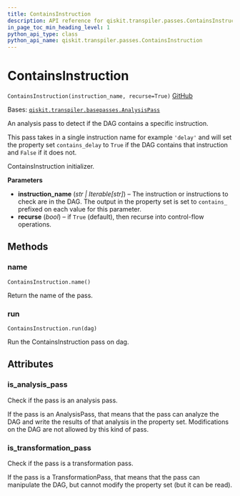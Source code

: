 ```yaml
---
title: ContainsInstruction
description: API reference for qiskit.transpiler.passes.ContainsInstruction
in_page_toc_min_heading_level: 1
python_api_type: class
python_api_name: qiskit.transpiler.passes.ContainsInstruction
---
```


# ContainsInstruction

<span id="qiskit.transpiler.passes.ContainsInstruction" />

`ContainsInstruction(instruction_name, recurse=True)` [GitHub](https://github.com/qiskit/qiskit/tree/stable/0.22/qiskit/transpiler/passes/utils/contains_instruction.py "view source code")

Bases: [`qiskit.transpiler.basepasses.AnalysisPass`](qiskit.transpiler.AnalysisPass "qiskit.transpiler.basepasses.AnalysisPass")

An analysis pass to detect if the DAG contains a specific instruction.

This pass takes in a single instruction name for example `'delay'` and will set the property set `contains_delay` to `True` if the DAG contains that instruction and `False` if it does not.

ContainsInstruction initializer.

**Parameters**

*   **instruction\_name** (*str | Iterable\[str]*) – The instruction or instructions to check are in the DAG. The output in the property set is set to `contains_` prefixed on each value for this parameter.
*   **recurse** (*bool*) – if `True` (default), then recurse into control-flow operations.

## Methods

### name

<span id="qiskit.transpiler.passes.ContainsInstruction.name" />

`ContainsInstruction.name()`

Return the name of the pass.

### run

<span id="qiskit.transpiler.passes.ContainsInstruction.run" />

`ContainsInstruction.run(dag)`

Run the ContainsInstruction pass on dag.

## Attributes

<span id="qiskit.transpiler.passes.ContainsInstruction.is_analysis_pass" />

### is\_analysis\_pass

Check if the pass is an analysis pass.

If the pass is an AnalysisPass, that means that the pass can analyze the DAG and write the results of that analysis in the property set. Modifications on the DAG are not allowed by this kind of pass.

<span id="qiskit.transpiler.passes.ContainsInstruction.is_transformation_pass" />

### is\_transformation\_pass

Check if the pass is a transformation pass.

If the pass is a TransformationPass, that means that the pass can manipulate the DAG, but cannot modify the property set (but it can be read).

